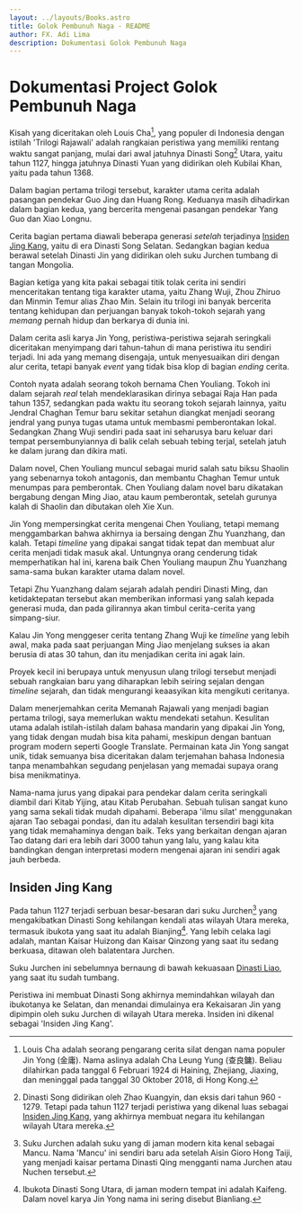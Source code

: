 ```yaml
---
layout: ../layouts/Books.astro
title: Golok Pembunuh Naga - README 
author: FX. Adi Lima
description: Dokumentasi Golok Pembunuh Naga
---
```


# Dokumentasi Project Golok Pembunuh Naga 

Kisah yang diceritakan oleh Louis Cha[^louis-cha], yang populer di Indonesia dengan istilah 'Trilogi Rajawali'
adalah rangkaian peristiwa yang memiliki rentang waktu sangat panjang, mulai dari awal jatuhnya Dinasti Song[^song] Utara,
yaitu tahun 1127, hingga jatuhnya Dinasti Yuan yang didirikan oleh Kubilai Khan, yaitu pada tahun 1368.

[^louis-cha]: Louis Cha adalah seorang pengarang cerita silat dengan nama populer Jin Yong (金庸). Nama aslinya adalah Cha Leung Yung (查良鏞). Beliau dilahirkan pada tanggal 6 Februari 1924 di Haining, Zhejiang, Jiaxing, dan meninggal pada tanggal 30 Oktober 2018, di Hong Kong.

[^song]: Dinasti Song didirikan oleh Zhao Kuangyin, dan eksis dari tahun 960 - 1279. Tetapi pada tahun 1127 terjadi peristiwa yang dikenal luas sebagai [Insiden Jing Kang](#insiden-jing-kang), yang akhirnya membuat negara itu kehilangan wilayah Utara mereka.

Dalam bagian pertama trilogi tersebut, karakter utama cerita adalah pasangan pendekar Guo Jing dan Huang Rong. Keduanya
masih dihadirkan dalam bagian kedua, yang bercerita mengenai pasangan pendekar Yang Guo dan Xiao Longnu.

Cerita bagian pertama diawali beberapa generasi _setelah_ terjadinya [Insiden Jing Kang](#insiden-jing-kang), yaitu di 
era Dinasti Song Selatan. Sedangkan bagian kedua berawal setelah Dinasti Jin yang didirikan oleh suku Jurchen tumbang 
di tangan Mongolia.

Bagian ketiga yang kita pakai sebagai titik tolak cerita ini sendiri menceritakan tentang tiga karakter utama, yaitu 
Zhang Wuji, Zhou Zhiruo dan Minmin Temur alias Zhao Min. Selain itu trilogi ini banyak bercerita tentang kehidupan dan 
perjuangan banyak tokoh-tokoh sejarah yang _memang_ pernah hidup dan berkarya di dunia ini. 

Dalam cerita asli karya Jin Yong, peristiwa-peristiwa sejarah seringkali diceritakan menyimpang dari tahun-tahun 
di mana peristiwa itu sendiri terjadi. Ini ada yang memang disengaja, untuk menyesuaikan diri dengan alur cerita,
tetapi banyak _event_ yang tidak bisa klop di bagian _ending_ cerita.

Contoh nyata adalah seorang tokoh bernama Chen Youliang. Tokoh ini dalam sejarah _real_ telah mendeklarasikan dirinya 
sebagai Raja Han pada tahun 1357, sedangkan pada waktu itu seorang tokoh sejarah lainnya, yaitu Jendral Chaghan Temur
baru sekitar setahun diangkat menjadi seorang jendral yang punya tugas utama untuk membasmi pemberontakan lokal. Sedangkan 
Zhang Wuji sendiri pada saat ini seharusya baru keluar dari tempat persembunyiannya di balik celah sebuah tebing terjal,
setelah jatuh ke dalam jurang dan dikira mati.

Dalam novel, Chen Youliang muncul sebagai murid salah satu biksu Shaolin yang sebenarnya tokoh antagonis, dan membantu 
Chaghan Temur untuk menumpas para pemberontak. Chen Youliang dalam novel baru dikatakan bergabung dengan Ming Jiao,
atau kaum pemberontak, setelah gurunya kalah di Shaolin dan dibutakan oleh Xie Xun. 

Jin Yong mempersingkat cerita mengenai Chen Youliang, tetapi memang menggambarkan bahwa akhirnya ia bersaing dengan 
Zhu Yuanzhang, dan kalah. Tetapi _timeline_ yang dipakai sangat tidak tepat dan membuat alur cerita menjadi tidak masuk 
akal. Untungnya orang cenderung tidak memperhatikan hal ini, karena baik Chen Youliang maupun Zhu Yuanzhang sama-sama 
bukan karakter utama dalam novel.

Tetapi Zhu Yuanzhang dalam sejarah adalah pendiri Dinasti Ming, dan ketidaktepatan tersebut akan memberikan informasi 
yang salah kepada generasi muda, dan pada gilirannya akan timbul cerita-cerita yang simpang-siur.

Kalau Jin Yong menggeser cerita tentang Zhang Wuji ke _timeline_ yang lebih awal, maka pada saat perjuangan Ming Jiao
menjelang sukses ia akan berusia di atas 30 tahun, dan itu menjadikan cerita ini agak lain.

Proyek kecil ini berupaya untuk menyusun ulang trilogi tersebut menjadi sebuah rangkaian baru yang diharapkan lebih 
seiring sejalan dengan _timeline_ sejarah, dan tidak mengurangi keaasyikan kita mengikuti ceritanya.

Dalam menerjemahkan cerita Memanah Rajawali yang menjadi bagian pertama trilogi, saya memerlukan waktu mendekati 
setahun. Kesulitan utama adalah istilah-istilah dalam bahasa mandarin yang dipakai Jin Yong, yang tidak dengan 
mudah bisa kita pahami, meskipun dengan bantuan program modern seperti Google Translate. Permainan kata Jin Yong 
sangat unik, tidak semuanya bisa diceritakan dalam terjemahan bahasa Indonesia tanpa menambahkan segudang penjelasan
yang memadai supaya orang bisa menikmatinya.

Nama-nama jurus yang dipakai para pendekar dalam cerita seringkali diambil dari Kitab Yijing, atau Kitab Perubahan.
Sebuah tulisan sangat kuno yang sama sekali tidak mudah dipahami. Beberapa 'ilmu silat' menggunakan ajaran Tao sebagai
pondasi, dan itu adalah kesulitan tersendiri bagi kita yang tidak memahaminya dengan baik. Teks yang berkaitan dengan 
ajaran Tao datang dari era lebih dari 3000 tahun yang lalu, yang kalau kita bandingkan dengan interpretasi modern 
mengenai ajaran ini sendiri agak jauh berbeda.


## Insiden Jing Kang 

Pada tahun 1127 terjadi serbuan besar-besaran dari suku Jurchen[^jurchen] yang mengakibatkan Dinasti Song kehilangan kendali
atas wilayah Utara mereka, termasuk ibukota yang saat itu adalah Bianjing[^bianjing]. Yang lebih celaka lagi adalah, mantan 
Kaisar Huizong dan Kaisar Qinzong yang saat itu sedang berkuasa, ditawan oleh balatentara Jurchen.

[^bianjing]: Ibukota Dinasti Song Utara, di jaman modern tempat ini adalah Kaifeng. Dalam novel karya Jin Yong nama ini sering disebut Bianliang.

[^jurchen]: Suku Jurchen adalah suku yang di jaman modern kita kenal sebagai Mancu. Nama 'Mancu' ini sendiri baru ada setelah Aisin Gioro Hong Taiji, yang menjadi kaisar pertama Dinasti Qing mengganti nama Jurchen atau Nuchen tersebut.

Suku Jurchen ini sebelumnya bernaung di bawah kekuasaan 
[Dinasti Liao](/parts/era/DinastiLiao), yang saat itu sudah tumbang. 

Peristiwa ini membuat Dinasti Song akhirnya memindahkan wilayah dan ibukotanya ke Selatan, dan menandai dimulainya era 
Kekaisaran Jin yang dipimpin oleh suku Jurchen di wilayah Utara mereka. Insiden ini dikenal sebagai 'Insiden Jing Kang'. 
